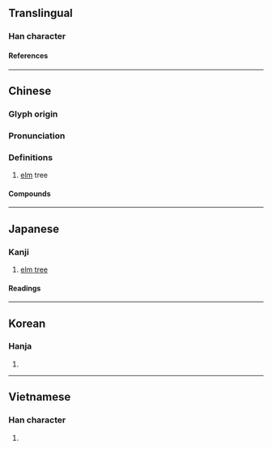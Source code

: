 {{also|楡}}
{{character info}}
==Translingual==

===Han character===
{{Han char|rn=75|rad=木|as=09|sn=13|four=48921|canj=DOMN|ids=⿰木俞}}

====References====
{{Han ref|kx=0542.191|dj=0927.190|hdz=21253.010|uh=6986}}

----

==Chinese==
{{zh-forms}}

===Glyph origin===
{{Han etym}}

===Pronunciation===
{{zh-pron
|m=yú
|m-s=
|c=jyu4
|c-t=
|g=
|h=pfs=
|j=
|mb=
|md=
|mn=qz,xm:û/zz:î/qz,xm:lû/zz:jî/kh:jiû/tp:liû/twvk:jû
|mn_note=û/î - literary; lû/jî/jiû/liû/jû - vernacular
|mn-t=
|w=
|x=
|mc=y
|oc=y
|ma=
|cat=n
}}

===Definitions===
{{zh-hanzi}}

# [[elm]] tree

====Compounds====
{{zh-der|暮景桑榆|望杏瞻榆|枌榆|桑榆|桑榆晚景|桑榆暮影|桑榆暮景|桑榆末景|榆塞|榆木|榆枋|榆樹|榆次|榆火|榆白皮|榆瞑豆重|榆社|榆莢|榆莢雨|榆葉梅|榆錢|榆關|榔榆|白榆|豆重榆瞑}}

----

==Japanese==

===Kanji===
{{ja-kanji|grade=|rs=木09}}

# [[elm tree]]

====Readings====
{{ja-readings
|goon=ゆ
|kanon=ゆ
|kun=にれ-
}}

----

==Korean==

===Hanja===
{{ko-hanja|hangeul=[[유]]|eumhun=|rv=yu|mr=yu|y=yu}}

# {{rfdef|ko|sort=木09}}

----

==Vietnamese==

===Han character===
{{vi-readings|rs=木09|reading=du}}

# {{rfdef|vi|sort=木09}}
